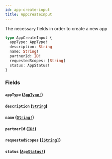 ```yaml
---
id: app-create-input
title: AppCreateInput
---
```


The necessary fields in order to create a new app

```graphql
type AppCreateInput {
  appType: AppType!
  description: String
  name: String!
  partnerId: ID!
  requestedScopes: [String]
  status: AppStatus!
}
```

### Fields

#### `appType` ([`AppType!`](/developers/shared-apis/adminidentity-api/graphql/reference/enums/app-type))

#### `description` ([`String`](/developers/shared-apis/adminidentity-api/graphql/reference/scalars/string))

#### `name` ([`String!`](/developers/shared-apis/adminidentity-api/graphql/reference/scalars/string))

#### `partnerId` ([`ID!`](/developers/shared-apis/adminidentity-api/graphql/reference/scalars/id))

#### `requestedScopes` ([`[String]`](/developers/shared-apis/adminidentity-api/graphql/reference/scalars/string))

#### `status` ([`AppStatus!`](/developers/shared-apis/adminidentity-api/graphql/reference/enums/app-status))

